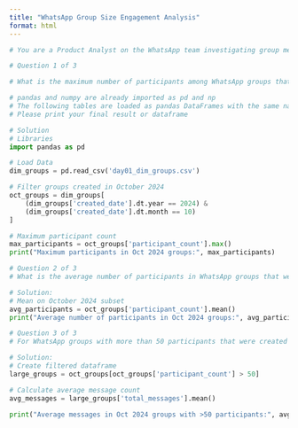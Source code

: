 ```yaml
---
title: "WhatsApp Group Size Engagement Analysis"
format: html
---
```

```python

# You are a Product Analyst on the WhatsApp team investigating group messaging dynamics. Your team wants to understand how large groups are being used and their messaging patterns. You'll leverage data to uncover insights about group participation and communication behaviors.

# Question 1 of 3

# What is the maximum number of participants among WhatsApp groups that were created in October 2024? This metric will help us understand the largest group size available.

# pandas and numpy are already imported as pd and np
# The following tables are loaded as pandas DataFrames with the same names: dim_groups
# Please print your final result or dataframe

# Solution
# Libraries
import pandas as pd

# Load Data
dim_groups = pd.read_csv('day01_dim_groups.csv')

# Filter groups created in October 2024
oct_groups = dim_groups[
    (dim_groups['created_date'].dt.year == 2024) &
    (dim_groups['created_date'].dt.month == 10)
]

# Maximum participant count
max_participants = oct_groups['participant_count'].max()
print("Maximum participants in Oct 2024 groups:", max_participants)

```

```python
# Question 2 of 3
# What is the average number of participants in WhatsApp groups that were created in October 2024? This number will indicate the typical group size and inform our group messaging feature considerations.

# Solution:
# Mean on October 2024 subset
avg_participants = oct_groups['participant_count'].mean()
print("Average number of participants in Oct 2024 groups:", avg_participants)
```

```python
# Question 3 of 3
# For WhatsApp groups with more than 50 participants that were created in October 2024, what is the average number of messages sent? This insight will help assess engagement in larger groups and support recommendations for group messaging features.

# Solution:
# Create filtered dataframe
large_groups = oct_groups[oct_groups['participant_count'] > 50]

# Calculate average message count
avg_messages = large_groups['total_messages'].mean()

print("Average messages in Oct 2024 groups with >50 participants:", avg_messages)
```